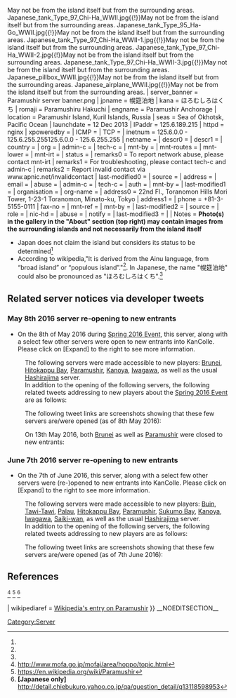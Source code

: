 {{Servercat
| galleries = 
Japanese_WWII_gun_-_Paramushir.jpg
Авиабомба_времен_Второй_Мировой.jpg
Мыс_Васильева.jpg
АВТБ.jpg
Кунашир,_вершина_вулкана_Тятя.jpg
Japanese_cannon_WWII.jpg{{!}}May not be from the island itself but from the surrounding areas.
Japanese_tank_Type_97_Chi-Ha_WWII.jpg{{!}}May not be from the island itself but from the surrounding areas.
Japanese_tank_Type_95_Ha-Go_WWII.jpg{{!}}May not be from the island itself but from the surrounding areas.
Japanese_tank_Type_97_Chi-Ha_WWII-1.jpg{{!}}May not be from the island itself but from the surrounding areas.
Japanese_tank_Type_97_Chi-Ha_WWII-2.jpg{{!}}May not be from the island itself but from the surrounding areas.
Japanese_tank_Type_97_Chi-Ha_WWII-3.jpg{{!}}May not be from the island itself but from the surrounding areas.
Japanese_pillbox_WWII.jpg{{!}}May not be from the island itself but from the surrounding areas.
Japanese_airplane_WWII.jpg{{!}}May not be from the island itself but from the surrounding areas.
| server_banner = Paramushir server banner.png
| jpname = 幌筵泊地
| kana = ほろむしろはくち
| romaji = Paramushiru Hakuchi
| engname = Paramushir Anchorage
| location = Paramushir Island, Kuril Islands, Russia
| seas = Sea of Okhotsk, Pacific Ocean
| launchdate = 12 Dec 2013
| IPaddr = 125.6.189.215
| httpd = nginx
| xpoweredby = 
| ICMP = 
| TCP = 
| inetnum = 125.6.0.0 - 125.6.255.255125.6.0.0 - 125.6.255.255
| netname = 
| descr0 =
| descr1 = 
| country = 
| org = 
| admin-c = 
| tech-c = 
| mnt-by = 
| mnt-routes = 
| mnt-lower = 
| mnt-irt = 
| status = 
| remarks0 = To report network abuse, please contact mnt-irt
| remarks1 = For troubleshooting, please contact tech-c and admin-c
| remarks2 = Report invalid contact via www.apnic.net/invalidcontact
| last-modified0 = 
| source = 
| address = 
| email = 
| abuse = 
| admin-c = 
| tech-c = 
| auth = 
| mnt-by = 
| last-modified1 = 
| organisation = 
| org-name = 
| address0 = 22nd Fl., Toranomon Hills Mori Tower, 1-23-1 Toranomon, Minato-ku, Tokyo
| address1 = 
| phone = +81-3-5155-0111
| fax-no = 
| mnt-ref = 
| mnt-by = 
| last-modified2 = 
| source = 
| role = 
| nic-hd = 
| abuse = 
| notify = 
| last-modified3 = 
| 
| Notes = '''Photo(s) in the gallery in the "About" section (top right) may contain images from the surrounding islands and not necessarily from the island itself'''
* Japan does not claim the island but considers its status to be determined<ref name="status" />
* According to wikipedia,"It is derived from the Ainu language, from “broad island” or “populous island”."<ref name="naming" />. In Japanese, the name "幌筵泊地" could also be pronounced as "ほろむしろはくち".<ref name="alt" />
== Related server notices via developer tweets ==
=== May 8th 2016 server re-opening to new entrants ===
*On the 8th of May 2016 during [[Spring 2016 Event]], this server, along with a select few other servers were open to new entrants into KanColle. Please click on [Expand] to the right to see more information.<br>

<div class="mw-collapsible mw-collapsed">
:The following servers were made accessible to new players: [[:Category:Brunei|Brunei]], [[:Category:Hitokappu Bay|Hitokappu Bay]], [[:Category:Paramushiru|Paramushir]], [[:Category:Kanoya|Kanoya]], [[:Category:Iwagawa|Iwagawa]], as well as the usual [[:Category:Hashirajima|Hashirajima]] server.
:In addition to the opening of the following servers, the following related tweets addressing to new players about the [[Spring 2016 Event]] are as follows:
{{MultiTweet
|MultiTweetID = Notices0805
|color = #ace
|title = Server notices for 8th of May 2016

|link01 = https://twitter.com/KanColle_STAFF/status/728753587744968704
|JP01 = 現在全ての「艦これ」稼働サーバ群着任枠が満杯で、新規着任不可能な状態となっています。春イベ実施中の各既存サーバの安定を確保しつつ、各サーバ群の着任枠の整備＆拡張を急いでいます。新規着任ご希望の皆さん、お待たせして申し訳ありません。明日【5/8(日)】開放開始の予定です。
|EN01 = &nbsp;
|TL01 = 

|link02 = https://twitter.com/KanColle_STAFF/status/729126216335118336
|JP02 = 現在全ての「艦これ」稼働サーバ群着任枠が満杯となっており、新規着任が不可能な状態となっています。新規着任をお待ちの皆さん、お待たせして申し訳ありません、現在同着任再開放の最終準備進めています。本日午後【5/8(日) 14:00】より、新規着任サーバ開放を再開予定です。
|EN02 = &nbsp;
|TL02 = 

|link03 = https://twitter.com/KanColle_STAFF/status/729127653471485952
|JP03 = 【本日より新規着任される提督の皆さんへ】1/2
現在「艦これ」で春イベ2016:期間限定海域を展開中です。期間限定海域攻略には、艦隊戦力の充実と資源などの戦備の備蓄が大切です。いきなり作戦海域へ突入せず、まず、通常海域で艦隊戦力の拡充に努めていただけますと幸いです。
|EN03 = &nbsp;
|TL03 = 

|link04 = https://twitter.com/KanColle_STAFF/status/729128742614765568
|JP04 =  【本日より新規着任される提督の皆さんへ】2/2
着任後、通常海域の攻略や任務等によって艦隊戦力が充実し、艦娘たちの練度(レベル)が上がってきたら、期間限定海域:第一作戦海域の攻略を目標に、イベ海域にも挑戦していただけますと幸いです。同海域ではレア艦娘との邂逅も可能です。
|EN04 = &nbsp;
|TL04 = 

|link05 = https://twitter.com/KanColle_STAFF/status/729174703563104257
|JP05 = 「艦これ」新規着任をお待ちの皆さん、大変お待たせいたしました。計六つのサーバ群を以て、「艦これ」新規着任サーバ開放を再開いたしました！「艦これ」新規着任ご希望の方は、お使いのブラウザの【キャッシュを削除】してご接続ください。どうぞよろしくお願いいたします。
|EN05 = &nbsp;
|TL05 = 
}}
:The following tweet links are screenshots showing that these few servers are/were opened (as of 8th May 2016):
{{Tweet
|poster = [https://twitter.com/_yaya_yaya ‏_yaya_yaya]
|link = https://twitter.com/_yaya_yaya/status/729182193621204992
|JP = http://pbs.twimg.com/media/Ch6TVQeVIAAPiX8.jpg <br> https://pbs.twimg.com/media/Ch6TVQeVIAAPiX8.jpg
}}
:On 13th May 2016, both [[:Category:Brunei|Brunei]] as well as [[:Category:Paramushiru|Paramushir]] were closed to new entrants:
{{Tweet
|poster = [https://twitter.com/_yaya_yaya ‏_yaya_yaya]
|link = https://twitter.com/_yaya_yaya/status/731048179555164160
|JP = http://pbs.twimg.com/media/CiU0cVgUkAAdHkE.jpg <br> https://pbs.twimg.com/media/CiU0cVgUkAAdHkE.jpg
}}
</div>
=== June 7th 2016 server re-opening to new entrants ===
*On the 7th of June 2016, this server, along with a select few other servers were (re-)opened to new entrants into KanColle. Please click on [Expand] to the right to see more information.<br>

<div class="mw-collapsible mw-collapsed">
:The following servers were made accessible to new players: [[:Category:Buin|Buin]], [[:Category:Tauitaui|Tawi-Tawi]], [[:Category:Parao|Palau]], [[:Category:Hitokappu_Bay|Hitokappu Bay]], [[:Category:Paramushiru|Paramushir]], [[:Category:Sukumo_Bay|Sukumo Bay]], [[:Category:Kanoya|Kanoya]], [[:Category:Iwagawa|Iwagawa]], [[:Category:Saiki-wan|Saiki-wan]], as well as the usual [[:Category:Hashirajima|Hashirajima]] server.
:In addition to the opening of the following servers, the following related tweets addressing to new players are as follows:
{{MultiTweet
|MultiTweetID = Notices0706
|color = #ace
|title = Server notices for 7th of June 2016

|link01 = https://twitter.com/KanColle_STAFF/status/736735034623680512
|JP01 = 現在「艦これ」稼働全サーバ群の着任枠が満杯となっており、新規着任不可能な状態となっています。新規着任ご希望の皆さん、お待たせして申し訳ありません。現在各サーバ群着任枠の整備＆拡張を進めています。春イベ完了後、来月六月の可能な限り早いタイミングで、再開放を開始予定です。
|EN01 = Basically, they are telling you that the servers are closed for new entrants and to please wait until the end of [[Spring 2016 Event]], the first few weeks of June 2016.
|TL01 = Rough: [[User:Crazy teitoku|Crazy teitoku]]

|link02 = https://twitter.com/KanColle_STAFF/status/737444806079578112
|JP02 = 現在全ての「艦これ」稼働サーバ群の着任枠が満杯となり、新規着任が不可能な状態となっています。新規着任ご希望の皆さん、お待たせして申し訳ありません。各サーバ群着任枠の整備＆拡張を進めています。春イベ完了後、六月の可能な限り早いタイミングで再開放を実施すべく現在準備中です。
|EN02 = &nbsp;
|TL02 = 

|link03 = https://twitter.com/KanColle_STAFF/status/738172613558575104
|JP03 = 全ての「艦これ」稼働サーバ群の着任枠が上限に達しており、新規着任が不可能な状態となっています。新規着任を希望される皆さん、お待たせして申し訳ありません。現在各サーバ群着任枠の整備＆拡張を急いでいます。今月なるべく早いタイミングの新規着任再開放に努めます。
|EN03 = All the servers are completely full right now, it is not possible for new players to register and play the game. To the brimming new admirals, we are sorry and would ask you to please wait. Currently we are expanding the servers. We aim to have servers opening again to the new admirals at the earliest possible timing.
|TL03 = Rough: [[User:Crazy teitoku|Crazy teitoku]]

|link04 = https://twitter.com/KanColle_STAFF/status/738906503881445378
|JP04 = 現在「艦これ」稼働全サーバ群の着任枠が上限に達しており、新規着任が不可能な状態となっています。新規着任を希望される皆さん、お待たせして申し訳ありません。各サーバ群着任枠の整備＆拡張を進めています。週明け【6/7(火)】には新規着任開放を再開できる見込みです。
|EN04 = Currently all the servers are full, it is not possible to enlist. To the brimming new admirals, we apologise and would ask you to please wait. Currently we are expanding the servers. Next week [June 7 (Tuesday)] we plan to accept new admirals.
|TL04 = Rough: [[User:Crazy teitoku|Crazy teitoku]]

|link05 = https://twitter.com/KanColle_STAFF/status/739270095822688262
|JP05 = 現在「艦これ」稼働全サーバ群の着任枠が上限に達しており、「艦これ」新規着任が不可能となっています。新規着任を希望される皆さん、お待たせして申し訳ありません。現在各サーバ群着任枠の整備＆拡張を進めています。明後日【6/7(火)】に、新規着任開放を再開実施予定です。
|EN05 = Currently all the servers are full, it is not possible to enlist. To the brimming new admirals, we apologise and would ask you to please wait. Currently we are expanding the servers. Next week [June 7 (Tuesday)] we plan to accept new admirals.
|TL05 = Rough: [[User:Crazy teitoku|Crazy teitoku]]

|link06 = https://twitter.com/KanColle_STAFF/status/739978730680909824
|JP06 = 本日【6/7(火) 16:30】より、新規着任サーバ開放を再開予定です。新規着任を希望されている皆さん、お待たせ致しました！同開放時刻以降、ユーザー登録後に着任開放中の任意の「艦これ」サーバ群にご接続頂くことで、新規着任が可能となります。
|EN06 = From 16:30 hrs (JST) 7th of June, we plan to open the servers up to new admirals. To the brimming new admirals, the time has come!
|TL06 = Rough: [[User:Crazy teitoku|Crazy teitoku]]

|link07 = https://twitter.com/KanColle_STAFF/status/740084939752775682
|JP07 = 「幌筵泊地」「単冠湾泊地」「柱島泊地」他複数サーバ群を投入した新規着任サーバ開放、本日【6/7(火) 16:30】より再開いたしました！新規着任を希望される皆さん、ユーザー登録後「艦これ」にご接続ください。ようこそ「艦これ」と「艦娘」の世界へ。提督着任を歓迎いたします！
|EN07 = [[:Category:Paramushiru|「Paramushir」]] [[:Category:Hitokappu Bay|「Hitokappu」]] [[:Category:Hashirajima|「Hashirajima」]] amongst select few other servers have now been re-opened on 7th of June at 16:30 hrs! To the brimming new admirals please enlist into [Kancolle]. We welcome you to the world of Kanmusu(me)!
|TL07 = Rough: [[User:Crazy teitoku|Crazy teitoku]]
}}
:The following tweet links are screenshots showing that these few servers are/were opened (as of 7th June 2016):
{{Tweet
|poster = [https://twitter.com/_yaya_yaya ‏_yaya_yaya]
|link = https://twitter.com/_yaya_yaya/status/740084168130887682
|JP = http://pbs.twimg.com/media/CkVOnYTUoAAc0ng.jpg <br> https://pbs.twimg.com/media/CkVOnYTUoAAc0ng.jpg
}}
</div>
{{clear}}
==References==
<references>
<ref name="status">http://www.mofa.go.jp/mofaj/area/hoppo/topic.html</ref>
<ref name="naming">https://en.wikipedia.org/wiki/Paramushir</ref>
<ref name="alt">'''<nowiki>[Japanese only]</nowiki>''' http://detail.chiebukuro.yahoo.co.jp/qa/question_detail/q13118598953</ref>
</references>
| wikipediaref = [[wikipedia:Paramushir|Wikipedia's entry on Paramushir]]
<!-- | senka = 15 -->
}}
__NOEDITSECTION__
[[Category:Server]]
